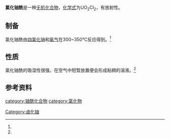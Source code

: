 {{chembox
| verifiedrevid = 
|   Name = 氯化铀酰
|   ImageFile = UO2Cl2_formula_solid_state.tif
|   ImageName = 
|   OtherNames = 氯化双氧铀
|   IUPACName = 氯化铀(VI)酰
| Section1 = {{Chembox Identifiers
|   ChemSpiderID_Ref = {{chemspidercite|correct|chemspider}}
| ChemSpiderID = 
| PubChem = 
| InChI =
| InChIKey =
| SMILES = 
| StdInChI_Ref = {{stdinchicite|correct|chemspider}}
| StdInChI =
| StdInChIKey_Ref = {{stdinchicite|correct|chemspider}}
| StdInChIKey = 
| CASNo = 7791-26-6
| CASNo_Ref = {{cascite|correct|CAS}}
  }}
| Section2 = {{Chembox Properties
|   Formula = UO<sub>2</sub>Cl<sub>2</sub>
|   MolarMass = 340.935（无水）<br />394.983（三水）
|   Appearance = 黄色斜方潮解性晶体（无水）<br />黄绿色潮解性晶体（三水）<ref name=z>《无机化合物制备手册》. 朱文祥 主编. 化学工业出版社. P<sub>159~160</sub>. 【Ⅲ-280】氯化铀酰（uranyl chloride）</ref>
|   Density = 5.43g·cm<sup>-3</sup>
|   MeltingPt = 
|   Solubility = 易溶
|   BoilingPt = 
|   Solvent = 四氯化碳
|   SolubleOther = 难溶
  }}
| Section7 = {{Chembox Hazards
|  EUHazardSymbol =
|  RPhrases =
|  SPhrases =
|  FlashPt = 
|  pKa = 
|  pKb = 
|  EUClass =
|  EUIndex = 
|  MainHazards = 
|  NFPA-H = 
|  NFPA-F = 
|  NFPA-R = 
|  NFPA-O = 
|  RSPhrases = 
|  Autoignition = 
|  ExploLimits = 
|  PEL = 
  }}
| Section8 = {{Chembox Related
|   Function = 
|   OtherFunctn = 
|   OtherAnions = [[硝酸铀酰|硝酸铀酰]]<br />[[硫酸铀酰|硫酸铀酰]]
|   OtherCations = 
|   OtherCpds = [[三氧化铀|三氧化铀]]
  }}
}}
'''氯化铀酰'''是一种[[无机化合物|无机化合物]]，[[化学式|化学式]]为UO<sub>2</sub>Cl<sub>2</sub>，有放射性。
==制备==
氯化铀酰由[[四氯化铀|四氯化铀]]和[[氧气|氧气]]在300~350℃反应得到。<ref name=z />
==性质==
氯化铀酰的吸湿性很强，在空气中短暂放置便会形成粘稠的溶液。<ref name=z />
==参考资料==
{{reflist}}

[[category:铀酰化合物|category:铀酰化合物]]
[[category:氯化物|category:氯化物]]
[[Category:卤化铀|Category:卤化铀]]